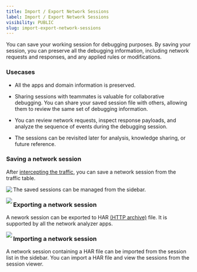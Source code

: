 ```yaml
---
title: Import / Export Network Sessions
label: Import / Export Network Sessions
visibility: PUBLIC
slug: import-export-network-sessions
---
```


You can save your working session for debugging purposes. By saving your session, you can preserve all the debugging information, including network requests and responses, and any applied rules or modifications.

### **Usecases**

* All the apps and domain information is preserved.

- Sharing sessions with teammates is valuable for collaborative debugging. You can share your saved session file with others, allowing them to review the same set of debugging information.

* You can review network requests, inspect response payloads, and analyze the sequence of events during the debugging session.

- The sessions can be revisited later for analysis, knowledge sharing, or future reference.

### **Saving a network session**

After [intercepting the traffic](https://developers.requestly.com/inspect-traffic/overview/), you can save a network session from the traffic table.

<Image src="https://imagedelivery.net/IEMzXmjRvW0g933AN5ejrA/wwwnotionso-image-prod-files-secures3us-west-2amazonawscom-8e04dd23-74cd-4c44-8158-4238eac359d1-cf774937-014f-4a45-9c1d-b331ac50d191-ss-2_19png/public" align="left" />

The saved sessions can be managed from the sidebar.

<Image src="https://imagedelivery.net/IEMzXmjRvW0g933AN5ejrA/wwwnotionso-image-prod-files-secures3us-west-2amazonawscom-8e04dd23-74cd-4c44-8158-4238eac359d1-586a66ff-de5a-48fd-9685-fc9ed17a7f7f-manage-sessionpng/public" align="left" />

### **Exporting a network session**

A nework session can be exported to HAR [(HTTP archive)](https://en.wikipedia.org/wiki/HAR_\(file_format\)) file. It is supported by all the network analyzer apps.

<Image src="https://imagedelivery.net/IEMzXmjRvW0g933AN5ejrA/wwwnotionso-image-prod-files-secures3us-west-2amazonawscom-8e04dd23-74cd-4c44-8158-4238eac359d1-c2144e40-e929-463a-ae61-f538cea3dad3-ss-2_20png/public" align="left" />

### **Importing a network session**

A network session containing a HAR file can be imported from the session list in the sidebar. You can import a HAR file and view the sessions from the session viewer.
